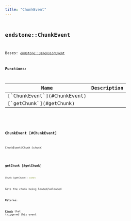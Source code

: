 ```yaml
---
title: "ChunkEvent"
---
```


## <code className="doc-symbol doc-symbol-class"/> endstone::ChunkEvent

Bases: [`endstone::DimensionEvent`](dimension_event)
















**Functions:**

<table>
<thead>
   <tr>
      <th>Name</th>
      <th>Description</th>
   </tr>
</thead>
<tbody>
<tr key="classendstone_1_1_chunk_event_1a0a31bd1419d3b2a6ec089b194e11fcb2">
    <td>[`ChunkEvent`](#ChunkEvent)</td>
    <td></td>
</tr>
<tr key="classendstone_1_1_chunk_event_1aa78f307af69ce820f4a75b74a4485f0c">
    <td>[`getChunk`](#getChunk)</td>
    <td></td>
</tr>
</tbody>
</table>

### <code className="doc-symbol doc-symbol-function"/> ChunkEvent [#ChunkEvent]

```cpp
ChunkEvent(Chunk &chunk)
```
### <code className="doc-symbol doc-symbol-function"/> getChunk [#getChunk]

```cpp
Chunk &getChunk() const
```


Gets the chunk being loaded/unloaded




**Returns:**

[**Chunk**](classendstone_1_1_chunk.md) that triggered this event 





        